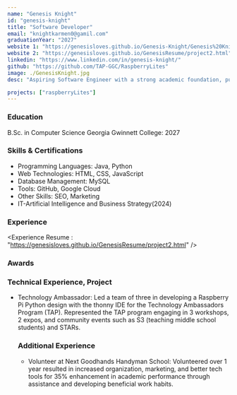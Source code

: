 ```yaml
---
name: "Genesis Knight"
id: "genesis-knight"
title: "Software Developer"
email: "knightkarmen0@gamil.com"
graduationYear: "2027"
website 1: "https://genesisloves.github.io/Genesis-Knight/Genesis%20Knight.html"
website 2: "https://genesisloves.github.io/GenesisResume/project2.html"
linkedin: "https://www.linkedin.com/in/genesis-knight/"
github: "https://github.com/TAP-GGC/RaspberryLites"
image: ./GenesisKnight.jpg
desc: "Aspiring Software Engineer with a strong academic foundation, pursuing a master's degree in information technology, and a bachelor's degree in management information systems."

projects: ["raspberryLites"]
---
```


### Education
<div>
B.Sc. in Computer Science Georgia Gwinnett College: 2027
</div>

### Skills & Certifications
<ul>
  <li> Programming Languages: Java, Python</li>
  <li>Web Technologies: HTML, CSS, JavaScript</li>
  <li>Database Management: MySQL</li>
  <li>Tools: GitHub, Google Cloud</li>
  <li>Other Skills: SEO, Marketing</li>
  <li>IT-Artificial Intelligence and Business Strategy(2024)</li>
</ul>

### Experience
<Experience 
 Resume : "https://genesisloves.github.io/GenesisResume/project2.html"
/>

### Awards
<Awards
 Resume : None
/>



### Technical Experience, Project
<ul>
  <li>Technology Ambassador: Led a team of three in developing a Raspberry Pi Python design with the thonny IDE for the Technology Ambassadors Program (TAP). Represented the TAP program engaging in 3 workshops, 2 expos, and community events such as S3 (teaching middle school students) and STARs.</li>
  

### Additional Experience
<ul>
  <li>Volunteer at Next Goodhands Handyman School: Volunteered over 1 year resulted in increased organization, marketing, and better tech tools for 35% enhancement in academic performance through assistance and developing beneficial work habits.</li>
</ul>
